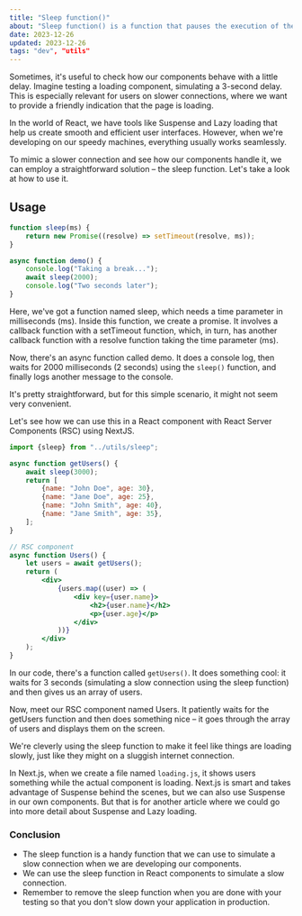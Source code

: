 ```yaml
---
title: "Sleep function()"
about: "Sleep function() is a function that pauses the execution of the program for a specified number of seconds."
date: 2023-12-26
updated: 2023-12-26
tags: "dev", "utils"
---
```


Sometimes, it's useful to check how our components behave with a little delay. Imagine testing a loading component, simulating a 3-second delay.
This is especially relevant for users on slower connections, where we want to provide a friendly indication that the page is loading.

In the world of React, we have tools like Suspense and Lazy loading that help us create smooth and efficient user interfaces.
However, when we're developing on our speedy machines, everything usually works seamlessly.

To mimic a slower connection and see how our components handle it, we can employ a straightforward solution – the sleep function.
Let's take a look at how to use it.

## Usage

```js
function sleep(ms) {
	return new Promise((resolve) => setTimeout(resolve, ms));
}

async function demo() {
	console.log("Taking a break...");
	await sleep(2000);
	console.log("Two seconds later");
}
```

Here, we've got a function named sleep, which needs a time parameter in milliseconds (ms). Inside this function, we create a promise. It involves a callback function with a setTimeout function, which, in turn, has another callback function with a resolve function taking the time parameter (ms).

Now, there's an async function called demo. It does a console log, then waits for 2000 milliseconds (2 seconds) using the `sleep()` function, and finally logs another message to the console.

It's pretty straightforward, but for this simple scenario, it might not seem very convenient.

Let's see how we can use this in a React component with React Server Components (RSC) using NextJS.

```jsx showLineNumbers{5,16}
import {sleep} from "../utils/sleep";

async function getUsers() {
	await sleep(3000);
	return [
		{name: "John Doe", age: 30},
		{name: "Jane Doe", age: 25},
		{name: "John Smith", age: 40},
		{name: "Jane Smith", age: 35},
	];
}

// RSC component
async function Users() {
	let users = await getUsers();
	return (
		<div>
			{users.map((user) => (
				<div key={user.name}>
					<h2>{user.name}</h2>
					<p>{user.age}</p>
				</div>
			))}
		</div>
	);
}
```

In our code, there's a function called `getUsers()`. It does something cool: it waits for 3 seconds (simulating a slow connection using the sleep function) and then gives us an array of users.

Now, meet our RSC component named Users. It patiently waits for the getUsers function and then does something nice – it goes through the array of users and displays them on the screen.

We're cleverly using the sleep function to make it feel like things are loading slowly, just like they might on a sluggish internet connection.

In Next.js, when we create a file named `loading.js`, it shows users something while the actual component is loading.
Next.js is smart and takes advantage of Suspense behind the scenes, but we can also use Suspense in our own components.
But that is for another article where we could go into more detail about Suspense and Lazy loading.

### Conclusion

- The sleep function is a handy function that we can use to simulate a slow connection when we are developing our components.
- We can use the sleep function in React components to simulate a slow connection.
- Remember to remove the sleep function when you are done with your testing so that you don't slow down your application in production.

